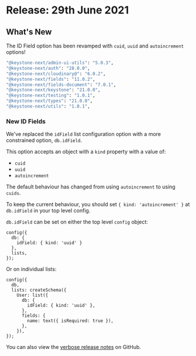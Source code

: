 
# Release: 29th June 2021

## What's New

The ID Field option has been revamped with `cuid`, `uuid` and `autoincrement` options! <Emoji symbol="🤹" alt="Juggler" />

```sh
"@keystone-next/admin-ui-utils": "5.0.3",
"@keystone-next/auth": "28.0.0",
"@keystone-next/cloudinary@": "6.0.2",
"@keystone-next/fields": "11.0.2",
"@keystone-next/fields-document": "7.0.1",
"@keystone-next/keystone": "21.0.0",
"@keystone-next/testing": "1.0.1",
"@keystone-next/types": "21.0.0",
"@keystone-next/utils": "1.0.1",
```

### New ID Fields <Emoji symbol="🧮" alt="Abacus" />

We've replaced the `idField` list configuration option with a more constrained option, `db.idField`.

This option accepts an object with a `kind` property with a value of:

- `cuid`
- `uuid`
- `autoincrement`

The default behaviour has changed from using `autoincrement` to using `cuids`.

To keep the current behaviour, you should set `{ kind: 'autoincrement' }` at `db.idField` in your top level config.

`db.idField` can be set on either the top level `config` object:

```
config({
  db: {
    idField: { kind: 'uuid' }
  },
  lists,
});
```

Or on individual lists:

```
config({
  db,
  lists: createSchema({
    User: list({
      db: {
        idField: { kind: 'uuid' },
      },
      fields: {
        name: text({ isRequired: true }),
      },
    }),
});
```

You can also view the [verbose release notes](https://github.com/keystonejs/keystone/releases/tag/2021-06-29) on GitHub.


